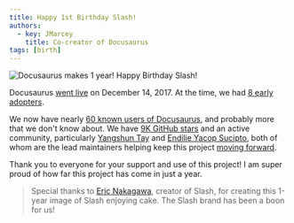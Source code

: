 ```yaml
---
title: Happy 1st Birthday Slash!
authors:
  - key: JMarcey
    title: Co-creator of Docusaurus
tags: [birth]
---
```


![Docusaurus makes 1 year! Happy Birthday Slash!](/img/docusaurus-slash-first-birthday.svg)

Docusaurus [went live](https://v1.docusaurus.io/blog/2017/12/14/introducing-docusaurus) on December 14, 2017. At the time, we had [8 early adopters](https://v1.docusaurus.io/blog/2017/12/14/introducing-docusaurus#acknowledgements).

<!--truncate-->

We now have nearly [60 known users of Docusaurus](https://v1.docusaurus.io/en/users), and probably more that we don't know about. We have [9K GitHub stars](https://github.com/facebook/docusaurus) and an active community, particularly [Yangshun Tay](https://twitter.com/yangshunz) and [Endilie Yacop Sucipto](https://twitter.com/endiliey), both of whom are the lead maintainers helping keep this project [moving forward](https://docusaurus.io/blog/2018/09/11/Towards-Docusaurus-2).

Thank you to everyone for your support and use of this project! I am super proud of how far this project has come in just a year.

> Special thanks to [Eric Nakagawa](https://twitter.com/ericnakagawa), creator of Slash, for creating this 1-year image of Slash enjoying cake. The Slash brand has been a boon for us!
